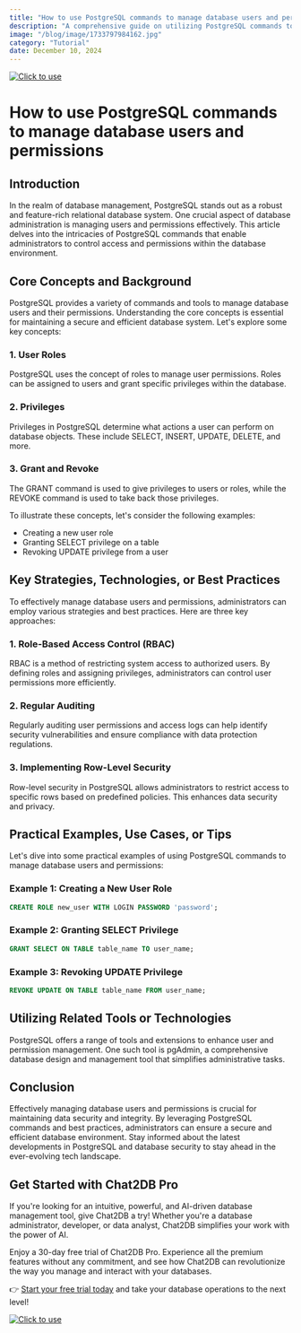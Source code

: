 ```yaml
---
title: "How to use PostgreSQL commands to manage database users and permissions"
description: "A comprehensive guide on utilizing PostgreSQL commands to effectively manage database users and permissions."
image: "/blog/image/1733797984162.jpg"
category: "Tutorial"
date: December 10, 2024
---
```

[![Click to use](/image/blog/bg/chat2db1.png)](https://app.chat2db.ai/)
# How to use PostgreSQL commands to manage database users and permissions


<Authors date="December 10, 2024">
  <Author name="Rowan Hill" link="https://chat2db.ai" />
</Authors>

## Introduction

In the realm of database management, PostgreSQL stands out as a robust and feature-rich relational database system. One crucial aspect of database administration is managing users and permissions effectively. This article delves into the intricacies of PostgreSQL commands that enable administrators to control access and permissions within the database environment.

## Core Concepts and Background

PostgreSQL provides a variety of commands and tools to manage database users and their permissions. Understanding the core concepts is essential for maintaining a secure and efficient database system. Let's explore some key concepts:

### 1. User Roles

PostgreSQL uses the concept of roles to manage user permissions. Roles can be assigned to users and grant specific privileges within the database.

### 2. Privileges

Privileges in PostgreSQL determine what actions a user can perform on database objects. These include SELECT, INSERT, UPDATE, DELETE, and more.

### 3. Grant and Revoke

The GRANT command is used to give privileges to users or roles, while the REVOKE command is used to take back those privileges.

To illustrate these concepts, let's consider the following examples:

- Creating a new user role
- Granting SELECT privilege on a table
- Revoking UPDATE privilege from a user

## Key Strategies, Technologies, or Best Practices

To effectively manage database users and permissions, administrators can employ various strategies and best practices. Here are three key approaches:

### 1. Role-Based Access Control (RBAC)

RBAC is a method of restricting system access to authorized users. By defining roles and assigning privileges, administrators can control user permissions more efficiently.

### 2. Regular Auditing

Regularly auditing user permissions and access logs can help identify security vulnerabilities and ensure compliance with data protection regulations.

### 3. Implementing Row-Level Security

Row-level security in PostgreSQL allows administrators to restrict access to specific rows based on predefined policies. This enhances data security and privacy.

## Practical Examples, Use Cases, or Tips

Let's dive into some practical examples of using PostgreSQL commands to manage database users and permissions:

### Example 1: Creating a New User Role

```sql
CREATE ROLE new_user WITH LOGIN PASSWORD 'password';
```

### Example 2: Granting SELECT Privilege

```sql
GRANT SELECT ON TABLE table_name TO user_name;
```

### Example 3: Revoking UPDATE Privilege

```sql
REVOKE UPDATE ON TABLE table_name FROM user_name;
```

## Utilizing Related Tools or Technologies

PostgreSQL offers a range of tools and extensions to enhance user and permission management. One such tool is pgAdmin, a comprehensive database design and management tool that simplifies administrative tasks.

## Conclusion

Effectively managing database users and permissions is crucial for maintaining data security and integrity. By leveraging PostgreSQL commands and best practices, administrators can ensure a secure and efficient database environment. Stay informed about the latest developments in PostgreSQL and database security to stay ahead in the ever-evolving tech landscape.


## Get Started with Chat2DB Pro

If you're looking for an intuitive, powerful, and AI-driven database management tool, give Chat2DB a try! Whether you're a database administrator, developer, or data analyst, Chat2DB simplifies your work with the power of AI.

Enjoy a 30-day free trial of Chat2DB Pro. Experience all the premium features without any commitment, and see how Chat2DB can revolutionize the way you manage and interact with your databases.

👉 [Start your free trial today](https://app.chat2db.ai/) and take your database operations to the next level!

[![Click to use](/image/blog/bg/chat2db.jpg)](https://app.chat2db.ai/)